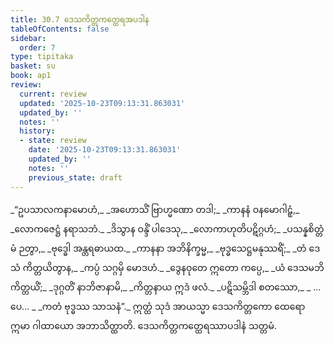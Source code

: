 ```yaml
---
title: 30.7 ဒေသကိတ္တကတ္ထေရအပဒါန
tableOfContents: false
sidebar:
  order: 7
type: tipitaka
basket: su
book: ap1
review:
  current: review
  updated: '2025-10-23T09:13:31.863031'
  updated_by: ''
  notes: ''
  history:
  - state: review
    date: '2025-10-23T09:13:31.863031'
    updated_by: ''
    notes: ''
    previous_state: draft
---
```



<ReviewStatus review={frontmatter.review} showDetails={true} />

<HypothesisAnnotation frontmatter={frontmatter} />

<DynamicBreadcrumb />

<Division number="31" book="ap1" e="ch" v="20" p="279">

<Paragraph number="3400" type="verses" book="ap1">
_“ဥပသာလကနာမောဟံ,_  
_အဟောသိံ ဗြာဟ္မဏော တဒါ;_  
_ကာနနံ ဝနမောဂါဠှံ,_  
_လောကဇေဋ္ဌံ နရာသဘံ._  

</Paragraph>

</Division>
<Division number="32" book="ap1" e="ch" v="20" p="279">

<Paragraph number="3401" type="verses" book="ap1">
_ဒိသွာန ဝန္ဒိံ ပါဒေသု,_  
_လောကာဟုတိပဋိဂ္ဂဟံ;_  
_ပသန္နစိတ္တံ မံ ဉတွာ,_  
_ဗုဒ္ဓေါ အန္တရဓာယထ._  

</Paragraph>

</Division>
<Division number="33" book="ap1" e="ch" v="20" p="279">

<Paragraph number="3402" type="verses" book="ap1">
_ကာနနာ အဘိနိက္ခမ္မ,_  
_ဗုဒ္ဓသေဋ္ဌမနုဿရိံ;_  
_တံ ဒေသံ ကိတ္တယိတွာန,_  
_ကပ္ပံ သဂ္ဂမှိ မောဒဟံ._  

</Paragraph>

</Division>
<Division number="34" book="ap1" e="ch" v="20" p="279">

<Paragraph number="3403" type="verses" book="ap1">
_ဒွေနဝုတေ ဣတော ကပ္ပေ,_  
_ယံ ဒေသမဘိကိတ္တယိံ;_  
_ဒုဂ္ဂတိံ နာဘိဇာနာမိ,_  
_ကိတ္တနာယ ဣဒံ ဖလံ._  

</Paragraph>

</Division>
<Division number="35" book="ap1" e="ch" v="20" p="279">

<Paragraph number="3404" type="verses" book="ap1">
_ပဋိသမ္ဘိဒါ စတဿော,_  
_ …ပေ… _  
_ကတံ ဗုဒ္ဓဿ သာသနံ”._  

</Paragraph>

<Paragraph number="3405" book="ap1">
ဣတ္ထံ သုဒံ အာယသ္မာ ဒေသကိတ္တကော ထေရော ဣမာ ဂါထာယော အဘာသိတ္ထာတိ.

</Paragraph>
</Division>

<Paragraph number="3406" type="center" book="ap1">
ဒေသကိတ္တကတ္ထေရဿာပဒါနံ သတ္တမံ.
</Paragraph>